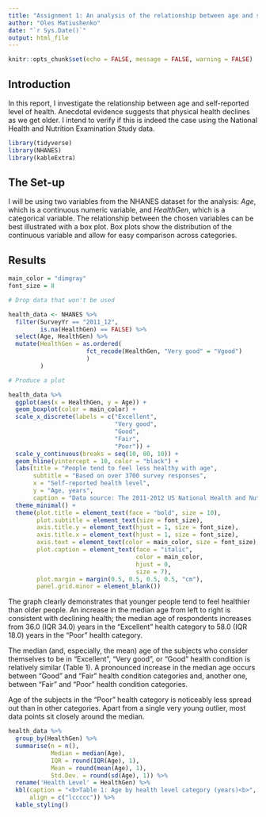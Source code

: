 ```yaml
---
title: "Assignment 1: An analysis of the relationship between age and self-reported health level"
author: "Oles Matiushenko"
date: "`r Sys.Date()`"
output: html_file
---
```


```r
knitr::opts_chunk$set(echo = FALSE, message = FALSE, warning = FALSE)
```

## Introduction

In this report, I investigate the relationship between age and self-reported level of health. Anecdotal evidence suggests that physical health declines as we get older. I intend to verify if this is indeed the case using the National Health and Nutrition Examination Study data.

```r

library(tidyverse)
library(NHANES)
library(kableExtra)

```

## The Set-up

I will be using two variables from the NHANES dataset for the analysis: *Age*, which is a continuous numeric variable, and *HealthGen*, which is a categorical variable. The relationship between the chosen variables can be best illustrated with a box plot. Box plots show the distribution of the continuous variable and allow for easy comparison across categories.

## Results

```r

main_color = "dimgray"
font_size = 8

# Drop data that won't be used

health_data <- NHANES %>% 
  filter(SurveyYr == "2011_12",
         is.na(HealthGen) == FALSE) %>% 
  select(Age, HealthGen) %>% 
  mutate(HealthGen = as.ordered(
                      fct_recode(HealthGen, "Very good" = "Vgood")
                      )
         )

# Produce a plot

health_data %>% 
  ggplot(aes(x = HealthGen, y = Age)) +
  geom_boxplot(color = main_color) +
  scale_x_discrete(labels = c("Excellent", 
                              "Very good", 
                              "Good", 
                              "Fair", 
                              "Poor")) +
  scale_y_continuous(breaks = seq(10, 80, 10)) +
  geom_hline(yintercept = 10, color = "black") +
  labs(title = "People tend to feel less healthy with age",
       subtitle = "Based on over 3700 survey responses",
       x = "Self-reported health level",
       y = "Age, years",
       caption = "Data source: The 2011-2012 US National Health and Nutrition Examination Study") +
  theme_minimal() +
  theme(plot.title = element_text(face = "bold", size = 10),
        plot.subtitle = element_text(size = font_size),
        axis.title.y = element_text(hjust = 1, size = font_size),
        axis.title.x = element_text(hjust = 1, size = font_size),
        axis.text = element_text(color = main_color, size = font_size),
        plot.caption = element_text(face = "italic", 
                                    color = main_color, 
                                    hjust = 0, 
                                    size = 7),
        plot.margin = margin(0.5, 0.5, 0.5, 0.5, "cm"),
        panel.grid.minor = element_blank())

```

The graph clearly demonstrates that younger people tend to feel healthier than older people. An increase in the median age from left to right is consistent with declining health; the median age of respondents increases from 36.0 (IQR 34.0) years in the "Excellent" health category to 58.0 (IQR 18.0) years in the "Poor" health category.

The median (and, especially, the mean) age of the subjects who consider themselves to be in "Excellent", "Very good", or "Good" health condition is relatively similar (Table 1). A pronounced increase in the median age occurs between "Good" and "Fair" health condition categories and, another one, between "Fair" and "Poor" health condition categories. 

Age of the subjects in the "Poor" health category is noticeably less spread out than in other categories. Apart from a single very young outlier, most data points sit closely around the median.

```r

health_data %>% 
  group_by(HealthGen) %>% 
  summarise(n = n(),
            Median = median(Age),
            IQR = round(IQR(Age), 1),
            Mean = round(mean(Age), 1),
            Std.Dev. = round(sd(Age), 1)) %>% 
  rename('Health Level' = HealthGen) %>% 
  kbl(caption = "<b>Table 1: Age by health level category (years)<b>",
      align = c("lccccc")) %>% 
  kable_styling() 

```




